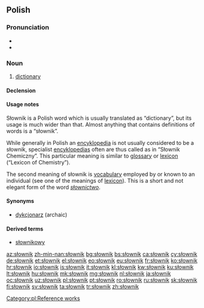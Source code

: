 ==Polish==

===Pronunciation===
* {{IPA|/ˈswɔvɲik/|lang=pl}}
* {{audio|pl-słownik.ogg|audio|lang=pl}}

===Noun===
{{pl-noun|m}}

# [[dictionary]]

====Declension====
{{pl-decl-noun
|słownik|słowniki
|słownika|słowników
|słownikowi|słownikom
|słownik|słowniki
|słownikiem|słownikami
|słowniku|słownikach
|słowniku|słowniki
}}

====Usage notes====
Słownik is a Polish word which is usually translated as “dictionary”, but its usage is much wider than that. Almost anything that contains definitions of words is a “słownik”.

While generally in Polish an [[encyklopedia]] is not usually considered to be a słownik,
specialist [[encyklopedia]]s often are thus called as in “Słownik Chemiczny”. This particular meaning is similar to [[glossary]] or [[lexicon]] (“Lexicon of Chemistry”).

The second meaning of słownik is [[vocabulary]] employed by or known to an individual (see one of the meanings of [[lexicon]]). This is a short and not elegant form of the word ''[[słownictwo]]''.

====Synonyms====
* [[dykcjonarz]] (archaic)

====Derived terms====
* [[słownikowy]]

[[Category:pl:Reference works]]

[[az:słownik]]
[[zh-min-nan:słownik]]
[[bg:słownik]]
[[bs:słownik]]
[[ca:słownik]]
[[cy:słownik]]
[[de:słownik]]
[[et:słownik]]
[[el:słownik]]
[[eo:słownik]]
[[eu:słownik]]
[[fr:słownik]]
[[ko:słownik]]
[[hr:słownik]]
[[io:słownik]]
[[is:słownik]]
[[it:słownik]]
[[kl:słownik]]
[[kw:słownik]]
[[ku:słownik]]
[[lt:słownik]]
[[hu:słownik]]
[[mk:słownik]]
[[mg:słownik]]
[[nl:słownik]]
[[ja:słownik]]
[[oc:słownik]]
[[uz:słownik]]
[[pl:słownik]]
[[pt:słownik]]
[[ro:słownik]]
[[ru:słownik]]
[[sk:słownik]]
[[fi:słownik]]
[[sv:słownik]]
[[ta:słownik]]
[[tr:słownik]]
[[zh:słownik]]
